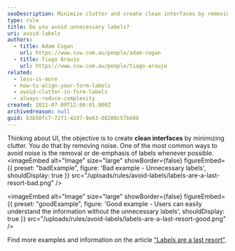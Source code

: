 ```yaml
---
seoDescription: Minimize clutter and create clean interfaces by removing unnecessary labels and emphasizing user understanding.
type: rule
title: Do you avoid unnecessary labels?
uri: avoid-labels
authors:
  - title: Adam Cogan
    url: https://www.ssw.com.au/people/adam-cogan
  - title: Tiago Araujo
    url: https://www.ssw.com.au/people/tiago-araujo
related:
  - less-is-more
  - how-to-align-your-form-labels
  - avoid-clutter-in-form-labels
  - always-reduce-complexity
created: 2021-07-09T12:00:01.000Z
archivedreason: null
guid: b3b50fc7-72f1-42d7-9e63-80280c57b608
---
```


Thinking about UI, the objective is to create **clean interfaces** by minimizing clutter. You do that by removing noise. One of the most common ways to avoid noise is the removal or de-emphasis of labels whenever possible.
<imageEmbed
  alt="Image"
  size="large"
  showBorder={false}
  figureEmbed={{
    preset: "badExample",
    figure: 'Bad example - Unnecessary labels',
    shouldDisplay: true
  }}
  src="/uploads/rules/avoid-labels/labels-are-a-last-resort-bad.png"
/>

<imageEmbed
  alt="Image"
  size="large"
  showBorder={false}
  figureEmbed={{
    preset: "goodExample",
    figure: 'Good example - Users can easily understand the information without the unnecessary labels',
    shouldDisplay: true
  }}
  src="/uploads/rules/avoid-labels/labels-are-a-last-resort-good.png"
/>

Find more examples and information on the article ["Labels are a last resort"](https://www.refactoringui.com/previews/labels-are-a-last-resort).
